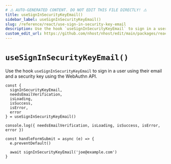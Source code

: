 ```yaml
---
# ⚠️ AUTO-GENERATED CONTENT. DO NOT EDIT THIS FILE DIRECTLY! ⚠️
title: useSignInSecurityKeyEmail()
sidebar_label: useSignInSecurityKeyEmail()
slug: /reference/react/use-sign-in-security-key-email
description: Use the hook `useSignInSecurityKeyEmail` to sign in a user using their email and a security key using the WebAuthn API.
custom_edit_url: https://github.com/nhost/nhost/edit/main/packages/react/src/useSignInSecurityKeyEmail.ts#L41
---
```


# `useSignInSecurityKeyEmail()`

Use the hook `useSignInSecurityKeyEmail` to sign in a user using their email and a security key using the WebAuthn API.

```tsx
const {
  signInSecurityKeyEmail,
  needsEmailVerification,
  isLoading,
  isSuccess,
  isError,
  error
} = useSignInSecurityKeyEmail()

console.log({ needsEmailVerification, isLoading, isSuccess, isError, error })

const handleFormSubmit = async (e) => {
  e.preventDefault()

  await signInSecurityKeyEmail('joe@example.com')
}
```
